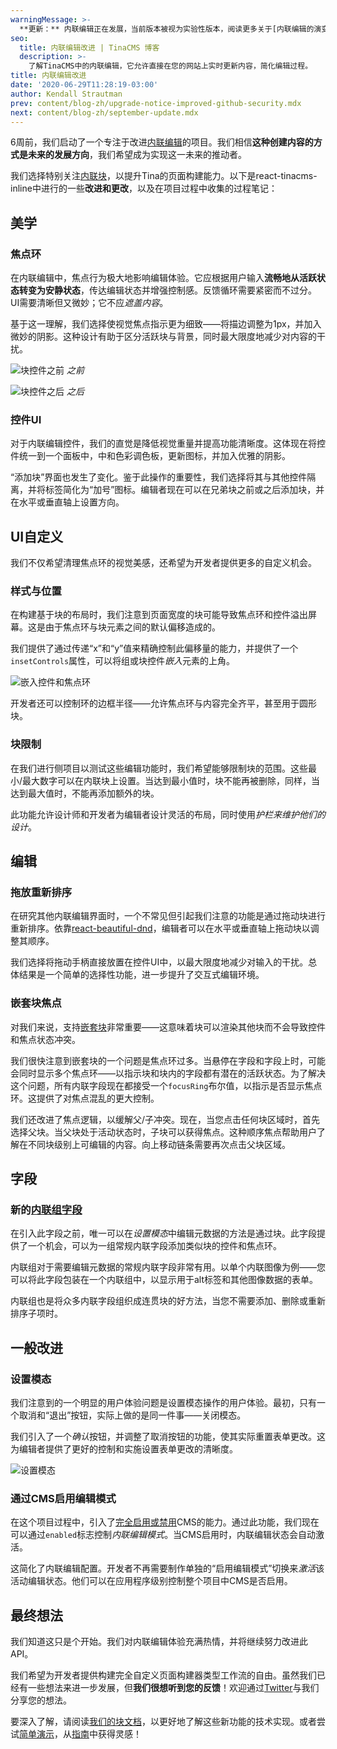 ```yaml
---
warningMessage: >-
  **更新：** 内联编辑正在发展，当前版本被视为实验性版本，阅读更多关于[内联编辑的演变](/blog/evolution-of-inline-editing/)。
seo:
  title: 内联编辑改进 | TinaCMS 博客
  description: >-
    了解TinaCMS中的内联编辑，它允许直接在您的网站上实时更新内容，简化编辑过程。
title: 内联编辑改进
date: '2020-06-29T11:28:19-03:00'
author: Kendall Strautman
prev: content/blog-zh/upgrade-notice-improved-github-security.mdx
next: content/blog-zh/september-update.mdx
---
```


6周前，我们启动了一个专注于改进[内联编辑](/docs/contextual-editing/overview)的项目。我们相信**这种创建内容的方式是未来的发展方向**，我们希望成为实现这一未来的推动者。

<Youtube embedSrc="https://www.youtube.com/embed/4qGz0cP_DSA" />

我们选择特别关注[内联块](/docs/editing/blocks)，以提升Tina的页面构建能力。以下是react-tinacms-inline中进行的一些**改进和更改**，以及在项目过程中收集的过程笔记：

## 美学

### 焦点环

在内联编辑中，焦点行为极大地影响编辑体验。它应根据用户输入**流畅地从活跃状态转变为安静状态**，传达编辑状态并增强控制感。反馈循环需要紧密而不过分。UI需要清晰但又微妙；它不应*遮盖内容*。

基于这一理解，我们选择使视觉焦点指示更为细致——将描边调整为1px，并加入微妙的阴影。这种设计有助于区分活跃块与背景，同时最大限度地减少对内容的干扰。

![块控件之前](/img/inline-blocks/block-controls.png)
*之前*

![块控件之后](/img/inline-blocks/blocks-controls-redo.png)
*之后*

### 控件UI

对于内联编辑控件，我们的直觉是降低视觉重量并提高功能清晰度。这体现在将控件统一到一个面板中，中和色彩调色板，更新图标，并加入优雅的阴影。

“添加块”界面也发生了变化。鉴于此操作的重要性，我们选择将其与其他控件隔离，并将标签简化为“加号”图标。编辑者现在可以在兄弟块之前或之后添加块，并在水平或垂直轴上设置方向。

## UI自定义

我们不仅希望清理焦点环的视觉美感，还希望为开发者提供更多的自定义机会。

### 样式与位置

在构建基于块的布局时，我们注意到页面宽度的块可能导致焦点环和控件溢出屏幕。这是由于焦点环与块元素之间的默认偏移造成的。

我们提供了通过传递“x”和“y”值来精确控制此偏移量的能力，并提供了一个`insetControls`属性，可以将组或块控件*嵌入*元素的上角。

![嵌入控件和焦点环](/img/inline-blocks/focus-ring-controls.jpg)

开发者还可以控制环的边框半径——允许焦点环与内容完全齐平，甚至用于圆形块。

### 块限制

在我们进行侧项目以测试这些编辑功能时，我们希望能够限制块的范围。这些最小/最大数字可以在内联块上设置。当达到最小值时，块不能再被删除，同样，当达到最大值时，不能再添加额外的块。

此功能允许设计师和开发者为编辑者设计灵活的布局，同时使用*护栏来维护他们的设计*。

## 编辑

### 拖放重新排序

在研究其他内联编辑界面时，一个不常见但引起我们注意的功能是通过拖动块进行重新排序。依靠[react-beautiful-dnd](https://github.com/atlassian/react-beautiful-dnd)，编辑者可以在水平或垂直轴上拖动块以调整其顺序。

我们选择将拖动手柄直接放置在控件UI中，以最大限度地减少对输入的干扰。总体结果是一个简单的选择性功能，进一步提升了交互式编辑环境。

### 嵌套块焦点

对我们来说，支持[嵌套块](/docs/editing/blocks)非常重要——这意味着块可以渲染其他块而不会导致控件和焦点状态冲突。

我们很快注意到嵌套块的一个问题是焦点环过多。当悬停在字段和字段上时，可能会同时显示多个焦点环——以指示块和块内的字段都有潜在的活跃状态。为了解决这个问题，所有内联字段现在都接受一个`focusRing`布尔值，以指示是否显示焦点环。这提供了对焦点混乱的更大控制。

我们还改进了焦点逻辑，以缓解父/子冲突。现在，当您点击任何块区域时，首先选择父块。当父块处于活动状态时，子块可以获得焦点。这种顺序焦点帮助用户了解在不同块级别上可编辑的内容。向上移动链条需要再次点击父块区域。

## 字段

### 新的[内联组字段](/docs/editing/blocks)

在引入此字段之前，唯一可以在*设置模态*中编辑元数据的方法是通过块。此字段提供了一个机会，可以为一组常规内联字段添加类似块的控件和焦点环。

内联组对于需要编辑元数据的常规内联字段非常有用。以单个内联图像为例——您可以将此字段包装在一个内联组中，以显示用于alt标签和其他图像数据的表单。

内联组也是将众多内联字段组织成连贯块的好方法，当您不需要添加、删除或重新排序子项时。

## 一般改进

### 设置模态

我们注意到的一个明显的用户体验问题是设置模态操作的用户体验。最初，只有一个取消和“退出”按钮，实际上做的是同一件事——关闭模态。

我们引入了一个*确认*按钮，并调整了取消按钮的功能，使其实际重置表单更改。这为编辑者提供了更好的控制和实施设置表单更改的清晰度。

![设置模态](/img/inline-blocks/settings-modal-blog.jpg)

### 通过CMS启用编辑模式

在这个项目过程中，引入了[完全启用或禁用](/docs/contextual-editing/overview)CMS的能力。通过此功能，我们现在可以通过`enabled`标志控制*内联编辑模式*。当CMS启用时，内联编辑状态会自动激活。

这简化了内联编辑配置。开发者不再需要制作单独的“启用编辑模式”切换来*激活*该活动编辑状态。他们可以在应用程序级别控制整个项目中CMS是否启用。

## 最终想法

我们知道这只是个开始。我们对内联编辑体验充满热情，并将继续努力改进此API。

我们希望为开发者提供构建完全自定义页面构建器类型工作流的自由。虽然我们已经有一些想法来进一步发展，但**我们很想听到您的反馈**！欢迎通过[Twitter](https://twitter.com/tinacms)与我们分享您的想法。

要深入了解，请阅读[我们的块文档](/docs/editing/blocks)，以更好地了解这些新功能的技术实现。或者尝试[简单演示](https://logan-anderson.github.io/cra-hosted-demo/)，从[指南](/docs/editing/blocks)中获得灵感！